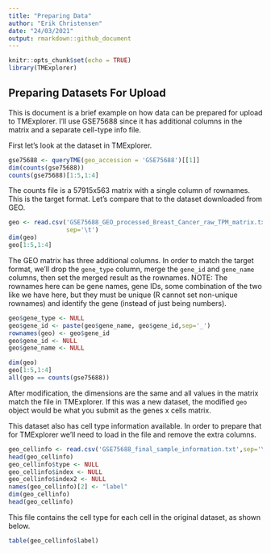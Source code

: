 ```yaml
---
title: "Preparing Data"
author: "Erik Christensen"
date: "24/03/2021"
output: rmarkdown::github_document
---
```


```r
knitr::opts_chunk$set(echo = TRUE)
library(TMExplorer)
```

## Preparing Datasets For Upload

This is document is a brief example on how data can be prepared for upload to 
TMExplorer. I'll use GSE75688 since it has additional columns in the matrix and
a separate cell-type info file.

First let's look at the dataset in TMExplorer.

```r
gse75688 <- queryTME(geo_accession = 'GSE75688')[[1]]
dim(counts(gse75688))
counts(gse75688)[1:5,1:4]
```

The counts file is a 57915x563 matrix with a single column of rownames. This is 
the target format. Let's compare that to the dataset downloaded from GEO.

```r
geo <- read.csv('GSE75688_GEO_processed_Breast_Cancer_raw_TPM_matrix.txt.gz',
                sep='\t')
dim(geo)
geo[1:5,1:4]
```

The GEO matrix has three additional columns. In order to match the target 
format, we'll drop the `gene_type` column, merge the `gene_id` and `gene_name` 
columns, then set the merged result as the rownames. NOTE: The rownames here can
be gene names, gene IDs, some combination of the two like we have here, but they must be unique (R cannot set non-unique rownames) and identify the gene (instead of just being numbers).

```r
geo$gene_type <- NULL
geo$gene_id <- paste(geo$gene_name, geo$gene_id,sep='_')
rownames(geo) <- geo$gene_id
geo$gene_id <- NULL
geo$gene_name <- NULL

dim(geo)
geo[1:5,1:4]
all(geo == counts(gse75688))
```

After modification, the dimensions are the same and all values in the matrix 
match the file in TMExplorer. If this was a new dataset, the modified `geo` 
object would be what you submit as the genes x cells matrix.

This dataset also has cell type information available. In order to prepare that
for TMExplorer we'll need to load in the file and remove the extra columns.
```r
geo_cellinfo <- read.csv('GSE75688_final_sample_information.txt',sep='\t')
head(geo_cellinfo)
geo_cellinfo$type <- NULL
geo_cellinfo$index <- NULL
geo_cellinfo$index2 <- NULL
names(geo_cellinfo)[2] <- "label"
dim(geo_cellinfo)
head(geo_cellinfo)
```

This file contains the cell type for each cell in the original dataset, as shown
below.

```r
table(geo_cellinfo$label)
```
